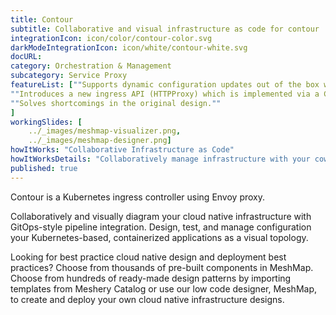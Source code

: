 ```yaml
---
title: Contour  
subtitle: Collaborative and visual infrastructure as code for contour
integrationIcon: icon/color/contour-color.svg
darkModeIntegrationIcon: icon/white/contour-white.svg
docURL: 
category: Orchestration & Management
subcategory: Service Proxy
featureList: [""Supports dynamic configuration updates out of the box while maintaining a lightweight profile."",
""Introduces a new ingress API (HTTPProxy) which is implemented via a Custom Resource Definition (CRD)."",
""Solves shortcomings in the original design.""
]
workingSlides: [
    ../_images/meshmap-visualizer.png,
    ../_images/meshmap-designer.png]
howItWorks: "Collaborative Infrastructure as Code"
howItWorksDetails: "Collaboratively manage infrastructure with your coworkers synchronously sharing the same designs."
published: true
---
```

<p>
    Contour is a Kubernetes ingress controller using Envoy proxy.
</p>
<p>
    Collaboratively and visually diagram your cloud native infrastructure with GitOps-style pipeline integration. Design, test, and manage configuration your Kubernetes-based, containerized applications as a visual topology.
</p>
<p>
    Looking for best practice cloud native design and deployment best practices? Choose from thousands of pre-built components in MeshMap. Choose from hundreds of ready-made design patterns by importing templates from Meshery Catalog or use our low code designer, MeshMap, to create and deploy your own cloud native infrastructure designs.
</p>